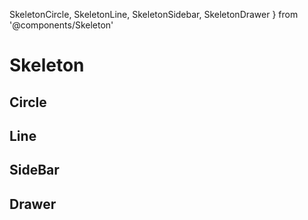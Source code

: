   SkeletonCircle,
  SkeletonLine,
  SkeletonSidebar,
  SkeletonDrawer
} from '@components/Skeleton'

# Skeleton

## Circle

<Props of={SkeletonCircle} />

<Playground>
  <SkeletonCircle />
</Playground>

## Line

<Props of={SkeletonLine} />

<Playground>
  <SkeletonLine />
</Playground>

## SideBar

<Props of={SkeletonSidebar} />

<Playground>
  <SkeletonLine />
</Playground>

## Drawer

<Props of={SkeletonDrawer} />

<Playground>
  <SkeletonDrawer />
</Playground>
